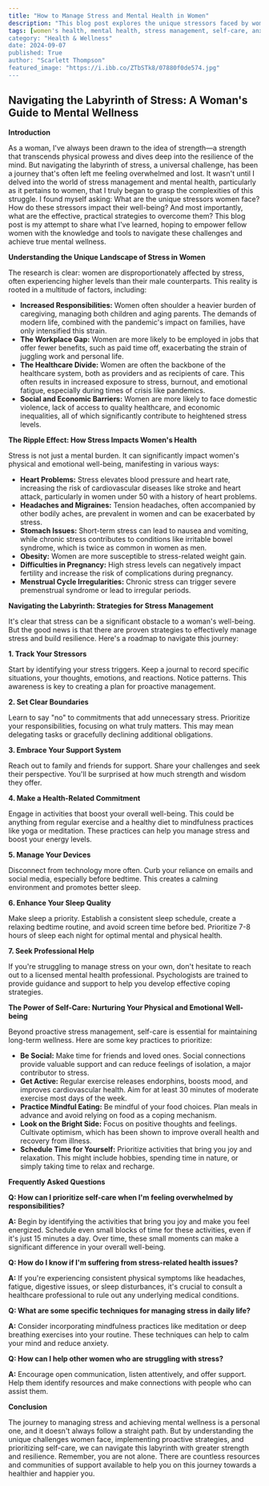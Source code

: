 ```yaml
---
title: "How to Manage Stress and Mental Health in Women"
description: "This blog post explores the unique stressors faced by women and provides practical strategies for managing stress, improving mental health, and prioritizing self-care. Discover how to identify triggers, set boundaries, build a support system, and implement healthy habits for lasting well-being."
tags: [women's health, mental health, stress management, self-care, anxiety, depression, resilience, well-being, mindfulness, healthy habits, support systems, work-life balance, burnout, coping mechanisms, emotional well-being, physical health]
category: "Health & Wellness"
date: 2024-09-07
published: True
author: "Scarlett Thompson"
featured_image: "https://i.ibb.co/ZTbSTk8/07880f0de574.jpg"
---
```


## Navigating the Labyrinth of Stress: A Woman's Guide to Mental Wellness

**Introduction**

As a woman, I've always been drawn to the idea of strength—a strength that transcends physical prowess and dives deep into the resilience of the mind.  But navigating the labyrinth of stress, a universal challenge, has been a journey that's often left me feeling overwhelmed and lost. It wasn't until I delved into the world of stress management and mental health, particularly as it pertains to women, that I truly began to grasp the complexities of this struggle. I found myself asking: What are the unique stressors women face? How do these stressors impact their well-being? And most importantly, what are the effective, practical strategies to overcome them? This blog post is my attempt to share what I've learned, hoping to empower fellow women with the knowledge and tools to navigate these challenges and achieve true mental wellness.

**Understanding the Unique Landscape of Stress in Women**

The research is clear: women are disproportionately affected by stress, often experiencing higher levels than their male counterparts.  This reality is rooted in a multitude of factors, including:

* **Increased Responsibilities:** Women often shoulder a heavier burden of caregiving, managing both children and aging parents. The demands of modern life, combined with the pandemic's impact on families, have only intensified this strain.
* **The Workplace Gap:** Women are more likely to be employed in jobs that offer fewer benefits, such as paid time off, exacerbating the strain of juggling work and personal life.
* **The Healthcare Divide:**  Women are often the backbone of the healthcare system, both as providers and as recipients of care. This often results in increased exposure to stress, burnout, and emotional fatigue, especially during times of crisis like pandemics.
* **Social and Economic Barriers:**  Women are more likely to face domestic violence, lack of access to quality healthcare, and economic inequalities, all of which significantly contribute to heightened stress levels.

**The Ripple Effect: How Stress Impacts Women's Health**

Stress is not just a mental burden. It can significantly impact women's physical and emotional well-being, manifesting in various ways:

* **Heart Problems:** Stress elevates blood pressure and heart rate, increasing the risk of cardiovascular diseases like stroke and heart attack, particularly in women under 50 with a history of heart problems.
* **Headaches and Migraines:** Tension headaches, often accompanied by other bodily aches, are prevalent in women and can be exacerbated by stress.
* **Stomach Issues:**  Short-term stress can lead to nausea and vomiting, while chronic stress contributes to conditions like irritable bowel syndrome, which is twice as common in women as men.
* **Obesity:** Women are more susceptible to stress-related weight gain. 
* **Difficulties in Pregnancy:**  High stress levels can negatively impact fertility and increase the risk of complications during pregnancy.
* **Menstrual Cycle Irregularities:** Chronic stress can trigger severe premenstrual syndrome or lead to irregular periods.

**Navigating the Labyrinth: Strategies for Stress Management**

It's clear that stress can be a significant obstacle to a woman's well-being. But the good news is that there are proven strategies to effectively manage stress and build resilience. Here's a roadmap to navigate this journey:

**1. Track Your Stressors**

Start by identifying your stress triggers. Keep a journal to record specific situations, your thoughts, emotions, and reactions. Notice patterns. This awareness is key to creating a plan for proactive management.

**2. Set Clear Boundaries**

Learn to say "no" to commitments that add unnecessary stress.  Prioritize your responsibilities, focusing on what truly matters. This may mean delegating tasks or gracefully declining additional obligations.

**3.  Embrace Your Support System**

Reach out to family and friends for support. Share your challenges and seek their perspective. You'll be surprised at how much strength and wisdom they offer.  

**4.  Make a Health-Related Commitment**

Engage in activities that boost your overall well-being.  This could be anything from regular exercise and a healthy diet to mindfulness practices like yoga or meditation. These practices can help you manage stress and boost your energy levels.

**5. Manage Your Devices**

Disconnect from technology more often.  Curb your reliance on emails and social media, especially before bedtime.  This creates a calming environment and promotes better sleep.

**6. Enhance Your Sleep Quality**

Make sleep a priority.  Establish a consistent sleep schedule, create a relaxing bedtime routine, and avoid screen time before bed.  Prioritize 7-8 hours of sleep each night for optimal mental and physical health.

**7. Seek Professional Help**

If you're struggling to manage stress on your own, don't hesitate to reach out to a licensed mental health professional.  Psychologists are trained to provide guidance and support to help you develop effective coping strategies.

**The Power of Self-Care: Nurturing Your Physical and Emotional Well-being**

Beyond proactive stress management,  self-care is essential for maintaining long-term wellness. Here are some key practices to prioritize:

* **Be Social:**  Make time for friends and loved ones. Social connections provide valuable support and can reduce feelings of isolation, a major contributor to stress. 
* **Get Active:**  Regular exercise releases endorphins, boosts mood, and improves cardiovascular health. Aim for at least 30 minutes of moderate exercise most days of the week.
* **Practice Mindful Eating:**  Be mindful of your food choices. Plan meals in advance and avoid relying on food as a coping mechanism.
* **Look on the Bright Side:**  Focus on positive thoughts and feelings. Cultivate optimism, which has been shown to improve overall health and recovery from illness.
* **Schedule Time for Yourself:** Prioritize activities that bring you joy and relaxation. This might include hobbies, spending time in nature, or simply taking time to relax and recharge.

**Frequently Asked Questions**

**Q: How can I prioritize self-care when I'm feeling overwhelmed by responsibilities?**

**A:** Begin by identifying the activities that bring you joy and make you feel energized.  Schedule even small blocks of time for these activities, even if it's just 15 minutes a day.  Over time, these small moments can make a significant difference in your overall well-being.  

**Q: How do I know if I'm suffering from stress-related health issues?**

**A:** If you're experiencing consistent physical symptoms like headaches, fatigue, digestive issues, or sleep disturbances, it's crucial to consult a healthcare professional to rule out any underlying medical conditions.

**Q: What are some specific techniques for managing stress in daily life?**

**A:**  Consider incorporating mindfulness practices like meditation or deep breathing exercises into your routine.  These techniques can help to calm your mind and reduce anxiety.  

**Q: How can I help other women who are struggling with stress?**

**A:** Encourage open communication, listen attentively, and offer support. Help them identify resources and make connections with people who can assist them. 

**Conclusion**

The journey to managing stress and achieving mental wellness is a personal one, and it doesn't always follow a straight path.  But by understanding the unique challenges women face, implementing proactive strategies, and prioritizing self-care, we can navigate this labyrinth with greater strength and resilience.  Remember, you are not alone. There are countless resources and communities of support available to help you on this journey towards a healthier and happier you.